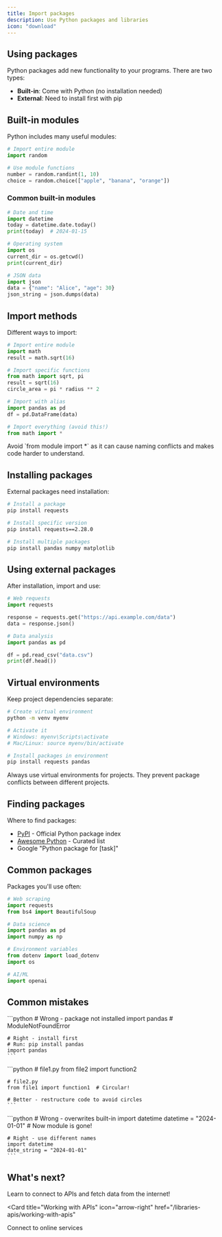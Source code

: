 ```yaml
---
title: Import packages
description: Use Python packages and libraries
icon: "download"
---
```


## Using packages

Python packages add new functionality to your programs. There are two types:
- **Built-in**: Come with Python (no installation needed)
- **External**: Need to install first with pip

## Built-in modules

Python includes many useful modules:

```python
# Import entire module
import random

# Use module functions
number = random.randint(1, 10)
choice = random.choice(["apple", "banana", "orange"])
```

### Common built-in modules

```python
# Date and time
import datetime
today = datetime.date.today()
print(today)  # 2024-01-15

# Operating system
import os
current_dir = os.getcwd()
print(current_dir)

# JSON data
import json
data = {"name": "Alice", "age": 30}
json_string = json.dumps(data)
```

## Import methods

Different ways to import:

```python
# Import entire module
import math
result = math.sqrt(16)

# Import specific functions
from math import sqrt, pi
result = sqrt(16)
circle_area = pi * radius ** 2

# Import with alias
import pandas as pd
df = pd.DataFrame(data)

# Import everything (avoid this!)
from math import *
```

<Warning>
  Avoid `from module import *` as it can cause naming conflicts and makes code harder to understand.
</Warning>

## Installing packages

External packages need installation:

```bash
# Install a package
pip install requests

# Install specific version
pip install requests==2.28.0

# Install multiple packages
pip install pandas numpy matplotlib
```

## Using external packages

After installation, import and use:

```python
# Web requests
import requests

response = requests.get("https://api.example.com/data")
data = response.json()

# Data analysis
import pandas as pd

df = pd.read_csv("data.csv")
print(df.head())
```

## Virtual environments

Keep project dependencies separate:

```bash
# Create virtual environment
python -m venv myenv

# Activate it
# Windows: myenv\Scripts\activate
# Mac/Linux: source myenv/bin/activate

# Install packages in environment
pip install requests pandas
```

<Note>
  Always use virtual environments for projects. They prevent package conflicts between different projects.
</Note>

## Finding packages

Where to find packages:
- [PyPI](https://pypi.org) - Official Python package index
- [Awesome Python](https://github.com/vinta/awesome-python) - Curated list
- Google "Python package for [task]"

## Common packages

Packages you'll use often:

```python
# Web scraping
import requests
from bs4 import BeautifulSoup

# Data science
import pandas as pd
import numpy as np

# Environment variables
from dotenv import load_dotenv
import os

# AI/ML
import openai
```

## Common mistakes

<AccordionGroup>
  <Accordion title="Import errors">
    ```python
    # Wrong - package not installed
    import pandas  # ModuleNotFoundError
    
    # Right - install first
    # Run: pip install pandas
    import pandas
    ```
  </Accordion>

  <Accordion title="Circular imports">
    ```python
    # file1.py
    from file2 import function2
    
    # file2.py
    from file1 import function1  # Circular!
    
    # Better - restructure code to avoid circles
    ```
  </Accordion>

  <Accordion title="Name conflicts">
    ```python
    # Wrong - overwrites built-in
    import datetime
    datetime = "2024-01-01"  # Now module is gone!
    
    # Right - use different names
    import datetime
    date_string = "2024-01-01"
    ```
  </Accordion>
</AccordionGroup>

## What's next?

Learn to connect to APIs and fetch data from the internet!

<Card
  title="Working with APIs"
  icon="arrow-right"
  href="/libraries-apis/working-with-apis"
>
  Connect to online services
</Card>